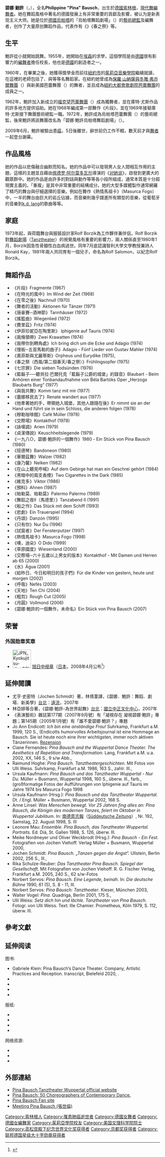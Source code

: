 {{Link style|time=2015-12-13T14:42:09+00:00}}
{{NoteTA
|T=zh-cn:皮娜·鲍什; zh-hk:翩娜·包殊; zh-tw:碧娜·鮑許
|1=zh-cn:皮娜; zh-hk:翩娜; zh-tw:碧娜
|2=zh-cn:鲍什; zh-hk:包殊; zh-tw:鮑許
}}
{{Infobox Person
|name        = 碧娜·鮑許<br /><small>{{lang|en|Pina Bausch}}</small>
|image       = Pina Bausch.jpg
|caption     = 2009年在巴黎演出「{{lang|en|Wiesenland}}」<br />謝幕時攝，在中間者為碧娜·鮑許
|birth_date  = {{Birth date|1940|7|27}}
|birth_place = {{flag|Nazi Germany}}[[索林根|索林根]]
|death_date  = {{Death date and age|2009|6|30|1940|7|27}}
|death_place = {{GER}}烏帕塔
|other_names = 
|known_for   = 
|occupation  = [[現代舞|現代舞]] [[編舞者|編舞家]]
|alma_mater  = [[朱利亞德學院|朱利亞德學院]]
|nationality = {{GER}}
}}
'''碧娜·鮑許'''（{{lang-de|'''Pina Bausch'''}}，{{bd|1940年|7月27日|2009年|6月30日|catIdx=Baush, Pina}}），全名'''Philippine "Pina" Bausch'''，出生於[[德國|德國]][[索林根|索林根]]，[[現代舞|現代舞]][[編舞者|編舞者]]。她在舞蹈風格中著名的德國{{tsl|de|Tanztheater|舞蹈劇場}}發展上有非常重要的貢獻及影響，被认为是新表现主义大师。她是位於[[德國|德國]][[烏帕塔|烏帕塔]]的「烏帕塔舞蹈劇場」（{{lang|de|Tanztheater Wuppertal Pina Bausch}}）的[[藝術監督|藝術總監]]及編舞者，创作了大量原创舞蹈作品，代表作有《{{tsl|en|Café Müller|穆勒咖啡馆}}》《春之祭》等。

== 生平 ==
鮑許從小就開始跳舞。1955年，她開始在[[埃森|埃森]]的{{tsl|en|Folkwang Academy|福克望學院}}求學，這個學院是由[[德國|德國]]很有影響力的[[編舞者|編舞者]]{{tsl|en|Kurt Jooss|庫特·尤斯}}擔任校長，他也是[[德國|德國]]{{tsl|en|Expressionist dance|表現主義舞蹈}}的創造者之一。

1960年，在畢業之後，她獲得獎學金而前往[[紐約市|紐約市]]的[[朱利亞德學院|茱莉亞音樂學院]]繼續就讀，在這裡的老師包括了{{tsl|en|Anthony Tudor|安東尼·圖德}}、{{tsl|en|José Limón|约瑟·林蒙}}與{{tsl|en|Paul Taylor (choreographer)|保羅·泰勒}}等等名舞蹈家。在紐約她曾成為[[保羅·山納薩與冬雅·弗亦爾舞團|保羅·山納薩與冬雅·弗亦爾舞團]]（{{lang|en|Paul Sanasardo and Donya Feuer Dance Company}}）與新美國芭蕾舞團（{{lang|en|New American Ballet}}）的舞者，並且成為[[大都會歌劇院|紐約大都會歌劇院芭蕾舞團]]的成員之一。

1962年，鮑許加入{{tsl|en|Kurt Jooss|庫特·尤斯}}新成立的[[福克望芭蕾舞團|福克望芭蕾舞團]]（{{lang|de|Folkwang Ballett}}）成為獨舞者，並在庫特·尤斯作品的許多地方提供協助。她在1968年編成第一部舞作《片段》，並在1969年接替庫特·尤斯接下舞團藝術總監一職。1972年，鮑許成為烏帕塔芭蕾舞團（{{lang|de|Wuppertal Opera Ballet}}）的藝術總監，後來鮑許將該舞團改名為「碧娜·鮑許烏帕塔舞蹈劇場」（{{lang|de|Tanztheater Wuppertal Pina Bausch}}）。

2009年6月，鮑許被驗出患[[癌|癌]]，5日後離世，辭世前仍工作不輟，數天前才與[[舞者|舞者]]一起登台謝幕。

== 作品風格 ==
她的作品以悲傷融合幽默而知名。她的作品中可以發現男人女人間相互作用的主題，這樣的主題並且藉由[[佩德罗·阿尔莫多瓦尔|佩德罗·阿尔莫多瓦尔]]導演的《[[对她说|对她说]]》，啟發到更廣大的觀眾群中。她的作品是由許多的對話與動作等等各小段所組成，通常本質是十分超現實主義的。「重複」是其中非常重要的結構成分。她的大型多媒體製作通常網羅了精巧的舞台與仔細選擇的音樂。例如在舞作《熱情馬祖卡》（Masurca Fogo）中，一半的舞台由巨大的岩丘佔據，而音樂則幾乎譜進所有類型的音樂，從葡萄牙的音樂到[[k.d._lang|k.d. lang]]的歌曲等等。

== 家庭 ==
1973年起，與荷籍舞台與服裝設計家Rolf Borzik為工作夥伴兼伴侶，Rolf Borzik對[[舞蹈劇場|舞蹈劇場]]（[[:de:Tanztheater|Tanztheater]]）的視覺風格有重要的影響力，兩人關係直至1980年1月，Borzik因急性骨髓性白血病過世。同年7月底認識智利大學文學教授兼詩人Ronald Kay，1981年兩人共同育有一個兒子，命名為Rolf Salomon，以紀念Rolf Borzik。

== 舞蹈作品 ==
* 《片段》Fragmente (1967)
* 《在時光的風中》Im Wind der Zeit (1968)
* 《在零之後》Nachnull (1970)
* 《舞者的活動》Aktionen für Tänzer (1971)
* 《唐豪賽─酒神節》Tannhäuser (1972)
* 《搖籃曲》Wiegenlied (1972)
* 《費里茲》Fritz (1974)
* 《伊菲珍妮亞在陶里斯》 Iphigenie auf Tauris (1974)
* 《兩條領帶》Zwei Krawatten (1974)
* 《我帶你到轉角處》Ich bring dich um die Ecke und Adagio (1974) 
* 《慢板─五首馬勒的曲子》Adagio - Fünf Lieder von Gustav Mahler (1974)
* 《奧菲斯與尤麗蒂斯》Orpheus und Eurydike (1975), 
* 《春之祭（西風/第二個春天/春之祭）》Frühlingsopfer (1975)
* 《七宗罪》Die sieben Todsünden (1976)
* 《藍鬍子──聽貝拉·巴爾托克「藍鬍子公爵的城堡」的錄音》Blaubart - Beim Anhören einer Tonbandaufnahme von Béla Bartóks Oper „Herzogs Blaubarts Burg“ (1977)
* 《與我共舞》Komm tanz mit mir (1977)
* 《蕾娜移民去了》Renate wandert aus (1977) 
* 《他牽著她的手，帶領她入城堡，其他人跟隨在後》Er nimmt sie an der Hand und führt sie in sein Schloss, die anderen folgen (1978)
* 《穆勒咖啡館》Café Müller (1978)
* 《交際場》Kontakthof (1978) 
* 《詠嘆調》Arien (1979)
* 《貞潔傳說》Keuschheitslegende (1979) 
* 《一九八○，碧娜·鮑許的一個舞作》1980 - Ein Stück von Pina Bausch (1980)
* 《班德琴》Bandoneon (1980) 
* 《華爾茲舞》Walzer (1982) 
* 《康乃馨》Nelken (1982)
* 《在山上聽見呼喊》Auf dem Gebirge hat man ein Geschrei gehört (1984)
* 《黑暗中的兩支香煙》Two Cigarettes in the Dark (1985) 
* 《維克多》Viktor (1986) 
* 《預料》Ahnen (1987) 
* 《帕勒莫、帕勒莫》Palermo Palermo (1989) 
* 《舞蹈之夜II（馬德里）》Tanzabend II (1991) 
* 《船之作》Das Stück mit dem Schiff (1993) 
* 《悲劇》Ein Trauerspiel (1994) 
* 《丹頌》Danzón (1995) 
* 《只有你》Nur Du (1996) 
* 《拭窗者》Der Fensterputzer (1997) 
* 《熱情馬祖卡》Masurca Fogo (1998) 
* 《噢，迪朵》O Dido (1999) 
* 《草原國度》Wiesenland (2000)
* 《交際場─六十五歲以上男女的版本》Kontakthof - Mit Damen und Herren ab 65 (2000) 
* 《水》Água (2001) 
* 《給昨日、今日和明日的孩子們》Für die Kinder von gestern, heute und morgen (2002) 
* 《呼吸》Nefés (2003) 
* 《天地》Ten Chi (2004) 
* 《粗剪》Rough Cut (2005) 
* 《月圓》Vollmond (2006)
* 《碧娜·鮑許的一個舞作，未命名》Ein Stück von Pina Bausch (2007)

==荣誉==
===外国勋章奖章===
* [[File:JPN_Kyokujitsu-sho_3Class_BAR.svg|60px]] [[旭日章|旭日中绶章]]（[[日本|日本]]，2008年4月公布<ref>{{ja}}{{cite web |url=https://www.mofa.go.jp/mofaj/gaiko/protocol/pdfs/h20_sp.pdf |title=平成20年春の外国人叙勲受章者名簿 |publisher=[[内阁府|内阁府]] |date=2008 |accessdate=2021-07-03 |deadurl=no |archiveurl=https://web.archive.org/web/20210126115700/https://www.mofa.go.jp/mofaj/gaiko/protocol/pdfs/h20_sp.pdf |archivedate=2021-01-26}}</ref>）

== 延伸閱讀 ==
* 尤亨·史密特（Jochen Schmidt）著，林倩葦譯，《碧娜．鮑許：舞蹈．劇場．新美學》[[台北|台北]]：[[遠流|遠流]]，2007年 {{ISBN|978-957-32-6095-0}}
* 林亞婷等合著，《碧娜‧鮑許-為世界起舞》[[台北|台北]]：[[中正紀念堂|國立中正文化中心]]，2007年 {{ISBN|986-01-0456-5}}
* 《表演藝術》雜誌第177期（2007年9月號）有「凝視存在 凝視碧娜‧鮑許」專題；第145期（2005年1月號）有「誰不愛碧娜‧鮑許？」專題
* Jo Ann Endicott: ''Ich bin eine anständige Frau!'' Suhrkamp, Frankfurt a.M. 1999, 120 S., {{ISBN|3-518-39502-5}} (Endicotts humorvolles Arbeitsjournal ist eine Hommage an Bausch. Sie ist heute noch eine ihrer wichtigsten, immer noch aktiven Tänzerinnen. [http://www.swr.de/kaffee-oder-tee/buch/buch-co/2002/04/12/print1.html Rezension] {{Wayback|url=http://www.swr.de/kaffee-oder-tee/buch/buch-co/2002/04/12/print1.html |date=20050415233356 }}
* Ciane Fernandes: ''Pina Bausch and the Wuppertal Dance Theater. The Aesthetics of Repetition and Transformation.'' Lang, Frankfurt a.M. u.a. 2002, XX, 146 S., 9 s/w Abb., {{ISBN|0-8204-5251-3}}
* Raimund Hoghe: ''Pina Bausch. Tanztheatergeschichten.'' Mit Fotos von Ulli Weiss. Suhrkamp, Frankfurt a.M. 1986, 163 S., zahlr. Ill., {{ISBN|3-518-37837-6}}
* Ursula Kaufmann: ''Pina Bausch und das Tanztheater Wuppertal - Nur Du.'' Müller + Busmann, Wuppertal 1998, 160 S., überw. Ill., farb., {{ISBN|3-928766-34-1}} (großformatige Fotos der Aufführungen von Iphigenie auf Tauris im Jahre 1974 bis Masurca Fogo 1998
* Ursula Kaufmann (Hrsg.): ''Pina Bausch und das Tanztheater Wuppertal.'' Dt. / Engl. Müller + Busmann, Wuppertal 2002, 168 S. {{ISBN|3-928766-53-8}}
* Anne Linsel: ''Was Menschen bewegt.'' ''Vor 25 Jahren fing alles an: Pina Bausch, die Königin des modernen Tanzes, feiert im Oktober in Wuppertal Jubiläum''. In: [[南德意志報|南德意志報]]（[[:en:Süddeutsche_Zeitung|Süddeutsche Zeitung]]）, Nr. 192, Samstag, 22. August 1998, S. III
* Leonore Mau: ''Ensemble. Pina Bausch, das Tanztheater Wuppertal. Portraits.'' Ed. Diá, St. Gallen 1988, S. 126, überw. Ill. 
* Meike Nordmeyer und Oliver Weckbrodt (Hrsg.): ''Pina Bausch - Ein Fest.'' Fotografien von Jochen Viehoff. Verlag Müller + Busmann, Wuppertal 2000, {{ISBN|3-928766-41-4}}
* Jochen Schmidt: ''Pina Bausch. „Tanzen gegen die Angst“.'' Ullstein, Berlin 2002, 256 S., Ill., {{ISBN|3-548-60259-2}}
* Rika Schulze-Reuber: ''Das Tanztheater Pina Bausch. Spiegel der Gesellschaft.'' Mit Fotografien von Jochen Viehoff. R. G. Fischer Verlag, Frankfurt a.M. 2005, 240 S., 62 s/w-Fotos {{ISBN|3-8301-0807-9}}
* Norbert Servos: ''Pina Bausch. Eine Legende, beinah''. In: ''Die deutsche Bühne'' 1990, 61 (5), S. 8 - 11, Ill. 
* Norbert Servos: ''Pina Bausch: Tanztheater''. Kieser, München 2003, {{ISBN|3-935456-05-0}}
* Walter Vogel: ''Pina.'' Quadriga, Berlin 2001, 175 S., {{ISBN|3-88679-360-5}}
* Ulli Weiss: ''Setz dich hin und lächle. Tanztheater von Pina Bausch.'' Fotogr. von Ulli Weiss. Text: Ille Chamier. Prometheus, Köln 1979, S. 112, überw. Ill.

== 參考文獻 ==
<div class="references-small">
<references />
</div>

== 延伸阅读 ==
;图书:
* Gabriele Klein: Pina Bausch’s Dance Theater. Company, Artistic Practices and Reception. transcript, Bielefeld 2020, {{ISBN|978-3-8376-5055-6}}.
* {{cite book
| last      = Climenhaga
| first     = Royd
| title     = Pina Bausch
| series    = Routledge Performance Practitioners
| year      = 2008
| publisher = Routledge
| isbn      = 978-1-134-18757-7
}}
* {{cite book
| editor    = Climenhaga, Royd
| title     = The Pina Bausch Sourcebook: The Making of Tanztheater
| year      = 2012
| publisher = Routledge
| isbn      = 978-0-415-61801-4
}}
* {{cite book
| last      = Hoghe
| first     = Raimund
| title     = Pina Bausch / Theatergeschichten
| publisher = [[Suhrkamp|Suhrkamp]]
| year      = 1986
| language  = de
}}
* {{cite book
| last      = Servos
| first     = Norbert
| title     = Pina Bausch: Dance Theatre
| year      = 2008
| publisher = K. Kieser
| isbn      = 978-3-935456-22-7
}}

;报纸:
* {{cite news
 |url          = https://www.telegraph.co.uk/news/obituaries/culture-obituaries/dance-obituaries/5713208/Pina-Bausch.html
 |date         = 1 July 2009
 |newspaper    = [[The_Daily_Telegraph|The Daily Telegraph]]
 |title        = Pina Bausch
 |access-date  = 24 March 2013
 |ref          = {{SfnRef|Telegraph|2009 }}
 |archive-date = 2021-09-23
 |archive-url  = https://web.archive.org/web/20210923044438/https://www.telegraph.co.uk/news/obituaries/culture-obituaries/dance-obituaries/5713208/Pina-Bausch.html
 |dead-url     = no
}}
* {{cite news
 |last         = Dieutre
 |first        = Vincent
 |url          = http://humaniteinenglish.com/spip.php?article1265
 |date         = 1 July 2009
 |newspaper    = [[l'Humanité|l'Humanité]]
 |title        = The Death of the German Choreographer Pina Bausch
 |access-date  = 24 March 2013
 |archive-date = 2011-07-12
 |archive-url  = https://web.archive.org/web/20110712230829/http://humaniteinenglish.com/spip.php?article1265
 |dead-url     = no
}}
* {{cite news
 |last         = Higgins
 |first        = Charlotte
 |url          = https://www.theguardian.com/culture/charlottehigginsblog/2009/jun/30/dance-pinabausch
 |date         = 30 June 2009
 |newspaper    = [[The_Guardian|The Guardian]]
 |title        = Pina Bausch, 1940–2009 / We have lost dance's most visionary, influential figure, who redrew the map of the theatre arts
 |access-date  = 24 March 2013
 |archive-date = 2021-07-25
 |archive-url  = https://web.archive.org/web/20210725115220/https://www.theguardian.com/culture/charlottehigginsblog/2009/jun/30/dance-pinabausch
 |dead-url     = no
}}
* {{cite news
 |last         = Wakin
 |first        = Daniel Wakin
 |url          = https://www.nytimes.com/2009/07/01/arts/dance/01bausch.html
 |date         = 30 June 2009
 |newspaper    = [[The_New_York_Times|The New York Times]]
 |title        = Pina Bausch, German Choreographer, Dies at 68
 |access-date  = 24 March 2013
 |archive-date = 2022-01-05
 |archive-url  = https://web.archive.org/web/20220105221520/https://www.nytimes.com/2009/07/01/arts/dance/01bausch.html
 |dead-url     = no
}}

;网络资源:
* {{cite web
| last        = Lawson
| first       = Valerie
| url         = http://www.ballet.co.uk/magazines/yr_02/feb02/interview_bausch.htm
| year        = 2002
| work        = Ballet Magazine
| title       = Pina, Queen Of The Deep / Pina Bausch, Tanztheater Wuppertal
| access-date  = 24 March 2013
| url-status     = dead
| archive-url  = https://web.archive.org/web/20121019173153/http://www.ballet.co.uk/magazines/yr_02/feb02/interview_bausch.htm
| archive-date = 19 October 2012
}}
* {{cite web
| last       = Schmidt
| first       = Jochen
| url       = http://www.goethe.de/kue/tut/cho/cho/ag/bau/enindex.htm
| year       = 2009
| work       = Goethe Institut
| title       = Pina Bausch, in: 50 Choreographers
| access-date       = 24 March 2013
| archive-date       = 2007-08-23
| archive-url       = https://web.archive.org/web/20070823000517/http://www.goethe.de/kue/tut/cho/cho/ag/bau/enindex.htm
| dead-url       = no
}}
* {{cite web
| last       = Tashiro
| first       = Mimi
| url       = http://prelectur.stanford.edu/lecturers/bausch/life.html
| year       = 1999
| work       = Stanford Presidential Lectures in the Humanities and Arts
| title       = Pina Bausch: Life and work
| access-date       = 24 March 2013
| archive-date       = 2007-09-18
| archive-url       = https://web.archive.org/web/20070918041141/http://prelectur.stanford.edu/lecturers/bausch/life.html
| dead-url       = no
}}

== 外部連結 ==
* [https://web.archive.org/web/20121015095550/http://www.pinabausch.de/ Pina Bausch Tanztheater Wuppertal official website]
* [http://www.goethe.de/kue/tut/cho/cho/ag/bau/enindex.htm Pina Bausch: 50 Choreographers of Contemporary Dance.] {{Wayback|url=http://www.goethe.de/kue/tut/cho/cho/ag/bau/enindex.htm |date=20070823000517 }} 
* [http://www.myspace.com/pina_bausch Pina Bausch Fan site] {{Wayback|url=http://www.myspace.com/pina_bausch |date=20081015201448 }}
* [http://www.wretch.cc/blog/shihlun/25780978 Meeting Pina Bausch (張世倫) ]

{{京都奖获得者|arts-philosophy}}
{{高松宫殿下纪念世界文化奖获得者|theater-film}}
{{Authority control}}
{{DEFAULTSORT:Bausch, Pina}}

[[Category:索林根人|Category:索林根人]]
[[Category:罹患肺癌逝世者|Category:罹患肺癌逝世者]]
[[Category:德國女舞者|Category:德國女舞者]]
[[Category:德國女編舞家|Category:德國女編舞家]]
[[Category:茱莉亞學院校友|Category:茱莉亞學院校友]]
[[Category:美国文理科学院院士|Category:美国文理科学院院士]]
[[Category:高松宫殿下纪念世界文化奖获得者|Category:高松宫殿下纪念世界文化奖获得者]]
[[Category:京都奖获得者|Category:京都奖获得者]]
[[Category:联邦德国星级大十字勋章获得者|Category:联邦德国星级大十字勋章获得者]]